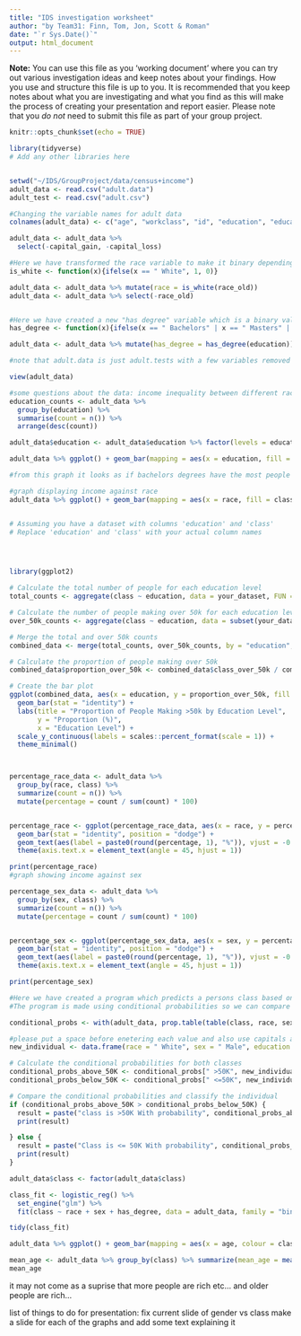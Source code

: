 ```yaml
---
title: "IDS investigation worksheet"
author: "by Team31: Finn, Tom, Jon, Scott & Roman"
date: "`r Sys.Date()`"
output: html_document
---
```


**Note:** You can use this file as you 'working document' where you can try out various investigation ideas and keep notes about your findings. How you use and structure this file is up to you. It is recommended that you keep notes about what you are investigating and what you find as this will make the process of creating your presentation and report easier. Please note that you _do not_ need to submit this file as part of your group project.



```r
knitr::opts_chunk$set(echo = TRUE)
```


```r
library(tidyverse)
# Add any other libraries here



```


```r
setwd("~/IDS/GroupProject/data/census+income")
adult_data <- read.csv("adult.data")
adult_test <- read.csv("adult.csv")

#Changing the variable names for adult data
colnames(adult_data) <- c("age", "workclass", "id", "education", "education-num", "marital-status", "occupation", "relationship", "race_old", "sex", "capital_gain", "capital_loss", "hours-per-week", "native-country", "class")

adult_data <- adult_data %>% 
  select(-capital_gain, -capital_loss)

#Here we have transformed the race variable to make it binary depending on if the person is white or not (1 for white 0 for other)
is_white <- function(x){ifelse(x == " White", 1, 0)}

adult_data <- adult_data %>% mutate(race = is_white(race_old))
adult_data <- adult_data %>% select(-race_old)


#Here we have created a new "has degree" variable which is a binary value taking on 1 if the person has a degree
has_degree <- function(x){ifelse(x == " Bachelors" | x == " Masters" | x == " Doctorate", 1, 0)}

adult_data <- adult_data %>% mutate(has_degree = has_degree(education))

#note that adult.data is just adult.tests with a few variables removed so we only need to use the adult data

view(adult_data)

```

```r
#some questions about the data: income inequality between different races/genders/nationalities ; class based on type of degree ; correlation between class and age; correlation between race/gender and age E.G do certain races/genders live longer than others.
education_counts <- adult_data %>%
  group_by(education) %>%
  summarise(count = n()) %>%
  arrange(desc(count))

adult_data$education <- adult_data$education %>% factor(levels = education_counts$education)

adult_data %>% ggplot() + geom_bar(mapping = aes(x = education, fill = class), position = "dodge") + theme(axis.text.x = element_text(angle = 45, hjust = 1))

#from this graph it looks as if bachelors degrees have the most people in upper class, however this does not take into account the fact that more people have bachelos in comparison to master, phd, etc..
```

```r

#graph displaying income against race
adult_data %>% ggplot() + geom_bar(mapping = aes(x = race, fill = class), position = "dodge") + theme(axis.text.x = element_text(angle = 45, hjust = 1))


# Assuming you have a dataset with columns 'education' and 'class'
# Replace 'education' and 'class' with your actual column names




library(ggplot2)

# Calculate the total number of people for each education level
total_counts <- aggregate(class ~ education, data = your_dataset, FUN = length)

# Calculate the number of people making over 50k for each education level
over_50k_counts <- aggregate(class ~ education, data = subset(your_dataset, class == ">50k"), FUN = length)

# Merge the total and over 50k counts
combined_data <- merge(total_counts, over_50k_counts, by = "education", suffixes = c("_total", "_over_50k"))

# Calculate the proportion of people making over 50k
combined_data$proportion_over_50k <- combined_data$class_over_50k / combined_data$class_total * 100

# Create the bar plot
ggplot(combined_data, aes(x = education, y = proportion_over_50k, fill = education)) +
  geom_bar(stat = "identity") +
  labs(title = "Proportion of People Making >50k by Education Level",
       y = "Proportion (%)",
       x = "Education Level") +
  scale_y_continuous(labels = scales::percent_format(scale = 1)) +
  theme_minimal()



percentage_race_data <- adult_data %>%
  group_by(race, class) %>%
  summarize(count = n()) %>%
  mutate(percentage = count / sum(count) * 100)


percentage_race <- ggplot(percentage_race_data, aes(x = race, y = percentage, fill = class)) +
  geom_bar(stat = "identity", position = "dodge") +
  geom_text(aes(label = paste0(round(percentage, 1), "%")), vjust = -0.5, position = position_dodge(width = 0.9)) +
  theme(axis.text.x = element_text(angle = 45, hjust = 1))

print(percentage_race)
#graph showing income against sex

```

```r
percentage_sex_data <- adult_data %>%
  group_by(sex, class) %>%
  summarize(count = n()) %>%
  mutate(percentage = count / sum(count) * 100)


percentage_sex <- ggplot(percentage_sex_data, aes(x = sex, y = percentage, fill = class)) +
  geom_bar(stat = "identity", position = "dodge") +
  geom_text(aes(label = paste0(round(percentage, 1), "%")), vjust = -0.5, position = position_dodge(width = 0.9)) +
  theme(axis.text.x = element_text(angle = 45, hjust = 1))

print(percentage_sex)
```
```r
#Here we have created a program which predicts a persons class based on the other variable.
#The program is made using conditional probabilities so we can compare this model to that of a linear regression once we make a linear regression model.

conditional_probs <- with(adult_data, prop.table(table(class, race, sex, education), margin = 1))

#please put a space before enetering each value and also use capitals at start
new_individual <- data.frame(race = " White", sex = " Male", education = " Bachelors")

# Calculate the conditional probabilities for both classes
conditional_probs_above_50K <- conditional_probs[" >50K", new_individual$race, new_individual$sex, new_individual$education]
conditional_probs_below_50K <- conditional_probs[" <=50K", new_individual$race, new_individual$sex, new_individual$education]

# Compare the conditional probabilities and classify the individual
if (conditional_probs_above_50K > conditional_probs_below_50K) {
  result = paste("class is >50K With probability", conditional_probs_above_50K, sep = " ")
  print(result)

} else {
  result = paste("Class is <= 50K With probability", conditional_probs_below_50K, sep = " ")
  print(result)
}
```

``` r

adult_data$class <- factor(adult_data$class)

class_fit <- logistic_reg() %>%
  set_engine("glm") %>%
  fit(class ~ race + sex + has_degree, data = adult_data, family = "binomial")

tidy(class_fit)
```
``` r
adult_data %>% ggplot() + geom_bar(mapping = aes(x = age, colour = class))

mean_age <- adult_data %>% group_by(class) %>% summarize(mean_age = mean(age))
mean_age

```
it may not come as a suprise that more people are rich etc... and older people are rich...

list of things to do for presentation:
fix current slide of gender vs class
make a slide for each of the graphs and add some text explaining it


